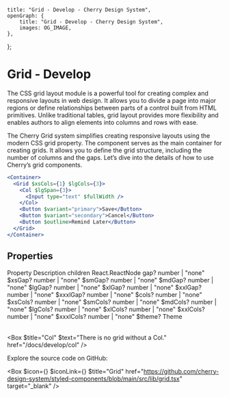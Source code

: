 
	title: "Grid - Develop - Cherry Design System",
	openGraph: {
		title: "Grid - Develop - Cherry Design System",
		images: OG_IMAGE,
	},
};

# Grid - Develop

The CSS grid layout module is a powerful tool for creating complex and responsive layouts in web design. It allows you to divide a page into major regions or define relationships between parts of a control built from HTML primitives. Unlike traditional tables, grid layout provides more flexibility and enables authors to align elements into columns and rows with ease.

The Cherry Grid system simplifies creating responsive layouts using the modern CSS grid property. The component serves as the main container for creating grids. It allows you to define the grid structure, including the number of columns and the gaps. Let’s dive into the details of how to use Cherry’s grid components.


```jsx
<Container>
  <Grid $xsCols={1} $lgCols={3}>
    <Col $lgSpan={3}>
      <Input type="text" $fullWidth />
    </Col>
    <Button $variant="primary">Save</Button>
    <Button $variant="secondary">Cancel</Button>
    <Button $outline>Remind Later</Button>
  </Grid>
</Container>
```

## Properties

<Table>
	<TableRow>
		<TableHead>Property</TableHead>
		<TableHead>Description</TableHead>
	</TableRow>
	<TableRow>
		<TableData $code>children</TableData>
		<TableData>React.ReactNode</TableData>
	</TableRow>
	<TableRow>
		<TableData $code>gap?</TableData>
		<TableData>number | "none"</TableData>
	</TableRow>
	<TableRow>
		<TableData $code>$xsGap?</TableData>
		<TableData>number | "none"</TableData>
	</TableRow>
	<TableRow>
		<TableData $code>$smGap?</TableData>
		<TableData>number | "none"</TableData>
	</TableRow>
	<TableRow>
		<TableData $code>$mdGap?</TableData>
		<TableData>number | "none"</TableData>
	</TableRow>
	<TableRow>
		<TableData $code>$lgGap?</TableData>
		<TableData>number | "none"</TableData>
	</TableRow>
	<TableRow>
		<TableData $code>$xlGap?</TableData>
		<TableData>number | "none"</TableData>
	</TableRow>
	<TableRow>
		<TableData $code>$xxlGap?</TableData>
		<TableData>number | "none"</TableData>
	</TableRow>
	<TableRow>
		<TableData $code>$xxxlGap?</TableData>
		<TableData>number | "none"</TableData>
	</TableRow>
	<TableRow>
		<TableData $code>$cols?</TableData>
		<TableData>number | "none"</TableData>
	</TableRow>
	<TableRow>
		<TableData $code>$xsCols?</TableData>
		<TableData>number | "none"</TableData>
	</TableRow>
	<TableRow>
		<TableData $code>$smCols?</TableData>
		<TableData>number | "none"</TableData>
	</TableRow>
	<TableRow>
		<TableData $code>$mdCols?</TableData>
		<TableData>number | "none"</TableData>
	</TableRow>
	<TableRow>
		<TableData $code>$lgCols?</TableData>
		<TableData>number | "none"</TableData>
	</TableRow>
	<TableRow>
		<TableData $code>$xlCols?</TableData>
		<TableData>number | "none"</TableData>
	</TableRow>
	<TableRow>
		<TableData $code>$xxlCols?</TableData>
		<TableData>number | "none"</TableData>
	</TableRow>
	<TableRow>
		<TableData $code>$xxxlCols?</TableData>
		<TableData>number | "none"</TableData>
	</TableRow>
	<TableRow>
		<TableData $code>$theme?</TableData>
		<TableData>Theme</TableData>
	</TableRow>
</Table>

<Box $title="Col" $text="There is no grid without a Col." href="/docs/develop/col" />

Explore the source code on GitHub:

<Box
	$icon={<IconFile />}
	$iconLink={<IconGitHub />}
	$title="Grid"
	href="https://github.com/cherry-design-system/styled-components/blob/main/src/lib/grid.tsx"
	target="_blank"
/>
